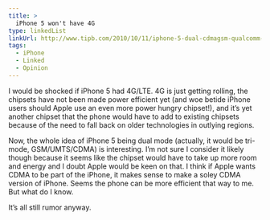 ```yaml
---
title: >
  iPhone 5 won't have 4G
type: linkedList
linkUrl: http://www.tipb.com/2010/10/11/iphone-5-dual-cdmagsm-qualcomm-chip-lte-4g-2012
tags:
  - iPhone
  - Linked
  - Opinion
---
```


I would be shocked if iPhone 5 had 4G/LTE. 4G is just getting rolling, the chipsets have not been made power efficient yet (and woe betide iPhone users should Apple use an even more power hungry chipset!), and it’s yet another chipset that the phone would have to add to existing chipsets because of the need to fall back on older technologies in outlying regions.

Now, the whole idea of iPhone 5 being dual mode (actually, it would be tri-mode, GSM/UMTS/CDMA) is interesting. I’m not sure I consider it likely though because it seems like the chipset would have to take up more room and energy and I doubt Apple would be keen on that. I think if Apple wants CDMA to be part of the iPhone, it makes sense to make a soley CDMA version of iPhone. Seems the phone can be more efficient that way to me. But what do I know.

It’s all still rumor anyway.
